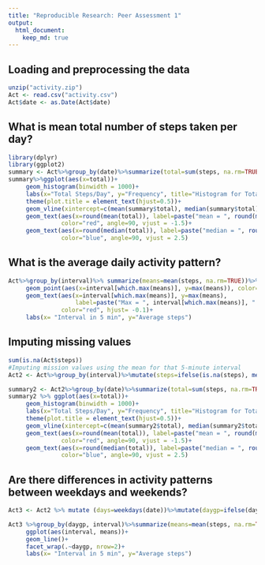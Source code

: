 ```yaml
---
title: "Reproducible Research: Peer Assessment 1"
output: 
  html_document:
    keep_md: true
---
```



## Loading and preprocessing the data
```r
unzip("activity.zip")
Act <- read.csv("activity.csv")
Act$date <- as.Date(Act$date)
```

## What is mean total number of steps taken per day?
```r
library(dplyr)
library(ggplot2)
summary <- Act%>%group_by(date)%>%summarize(total=sum(steps, na.rm=TRUE))
summary%>%ggplot(aes(x=total))+
     geom_histogram(binwidth = 1000)+
     labs(x="Total Steps/Day", y="Frequency", title="Histogram for Total steps per day (NA removed)")+
     theme(plot.title = element_text(hjust=0.5))+
     geom_vline(xintercept=c(mean(summary$total), median(summary$total)), color=c("red","blue")) +
     geom_text(aes(x=round(mean(total)), label=paste("mean = ", round(mean(total),2)), y= 8.5), 
               color="red", angle=90, vjust = -1.5)+
     geom_text(aes(x=round(median(total)), label=paste("median = ", round(median(total),2)), y= 8.5), 
               color="blue", angle=90, vjust = 2.5)
```


## What is the average daily activity pattern?
```r
Act%>%group_by(interval)%>% summarize(means=mean(steps, na.rm=TRUE))%>%ggplot(aes(interval, means))+geom_line()+
     geom_point(aes(x=interval[which.max(means)], y=max(means)), color="red")+
     geom_text(aes(x=interval[which.max(means)], y=max(means), 
                   label=paste("Max = ", interval[which.max(means)], " min, ", round(max(means), 2), " steps !")), 
               color="red", hjust= -0.1)+
     labs(x= "Interval in 5 min", y="Average steps")
```

## Imputing missing values

```r
sum(is.na(Act$steps))
#Imputing mission values using the mean for that 5-minute interval
Act2 <- Act%>%group_by(interval)%>%mutate(steps=ifelse(is.na(steps), mean(steps, na.rm=TRUE), steps))

summary2 <- Act2%>%group_by(date)%>%summarize(total=sum(steps, na.rm=TRUE))
summary2 %>% ggplot(aes(x=total))+
     geom_histogram(binwidth = 1000)+
     labs(x="Total Steps/Day", y="Frequency", title="Histogram for Total steps per day (NA Imputed)")+
     theme(plot.title = element_text(hjust=0.5))+
     geom_vline(xintercept=c(mean(summary2$total), median(summary2$total)), color=c("red","blue")) +
     geom_text(aes(x=round(mean(total)), label=paste("mean = ", round(mean(total),2)), y= 8.5), 
               color="red", angle=90, vjust = -1.5)+
     geom_text(aes(x=round(median(total)), label=paste("median = ", round(median(total),2)), y= 8.5), 
               color="blue", angle=90, vjust = 2.5)
```


## Are there differences in activity patterns between weekdays and weekends?
```r
Act3 <- Act2 %>% mutate (days=weekdays(date))%>%mutate(daygp=ifelse(days=="Sunday"| days=="Saturday", "Weekend", "Weekdays"))%>%mutate(daygp=factor(daygp))

Act3 %>%group_by(daygp, interval)%>%summarize(means=mean(steps, na.rm=TRUE))%>%
     ggplot(aes(interval, means))+
     geom_line()+
     facet_wrap(.~daygp, nrow=2)+
     labs(x= "Interval in 5 min", y="Average steps")
```



